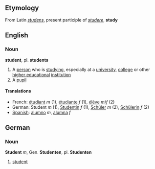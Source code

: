 ==Etymology==
From Latin ''[[studens]]'', present participle of ''[[studere]]'', '''study'''

== English ==
=== Noun ===
'''student''', pl. '''students'''

# A [[person]] who is [[study]]ing, especially at a [[university]], [[college]] or other [[higher education]]al [[institution]]
# A [[pupil]]

==== Translations ====

* French: [[étudiant]] ''m'' (1), [[étudiante]] ''f'' (1), [[élève]] ''m''/''f'' (2)
* German: Student ''m'' (1), [[Studentin]] ''f'' (1), [[Schüler]] ''m'' (2), [[Schülerin]] ''f'' (2)
* [[Spanish]]: [[alumno]] ''m'', [[alumna]] ''f''

== German ==
=== Noun ===
'''Student''' ''m'', Gen. '''Studenten''', pl. '''Studenten'''

# [[student]]